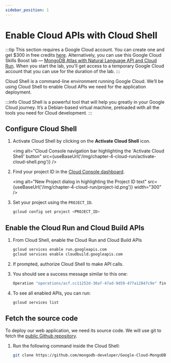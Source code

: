 ```yaml
---
sidebar_position: 1
---
```



# Enable Cloud APIs with Cloud Shell

:::tip
This section requires a Google Cloud account. You can create one and get $300 in free credits [here](https://cloud.google.com/free).
Alternatively, you can use this Google Cloud Skills Boost lab — [MongoDB Atlas with Natural Language API and Cloud Run](https://mdb.link/gc-lab-2). When you start the lab, you'll get access to a temporary Google Cloud account that you can use for the duration of the lab.
:::


Cloud Shell is a command-line environment running Google Cloud. We’ll be using Cloud Shell to enable Cloud APIs we need for the application deployment.

:::info
Cloud Shell is a powerful tool that will help you greatly in your Google Cloud journey. It’s a Debian-based virtual machine, preloaded with all the tools you need for Cloud development. 
:::

## Configure Cloud Shell

1. Activate Cloud Shell by clicking on the **Activate Cloud Shell** icon.

    <img
        alt="Cloud Console navigation bar highlighting the 'Activate Cloud Shell' button"
        src={useBaseUrl('/img/chapter-4-cloud-run/activate-cloud-shell.png')}
    />


1. Find your project ID in the [Cloud Console dashboard](https://console.cloud.google.com/home/dashboard).

    <img
        alt="New Project dialog in highlighting the Project ID text"
        src={useBaseUrl('/img/chapter-4-cloud-run/project-id.png')}
        width="300"
    />

1. Set your project using the `PROJECT_ID`.

    ```sh
    gcloud config set project <PROJECT_ID>
    ```

## Enable the Cloud Run and Cloud Build APIs

1. From Cloud Shell, enable the Cloud Run and Cloud Build APIs

    ```sh
    gcloud services enable run.googleapis.com
    gcloud services enable cloudbuild.googleapis.com
    ```

1. If prompted, authorize Cloud Shell to make API calls.

1. You should see a success message similar to this one:

    ```sh
    Operation "operations/acf.cc11252d-30af-47ad-9d59-477a12847c9e" finished successfully.
    ```

1. To see all enabled APIs, you can run:

    ```sh
    gcloud services list
    ```

## Fetch the source code

To deploy our web application, we need its source code. We will use git to fetch the [public Github repository](https://github.com/mongodb-developer/Google-Cloud-MongoDB-Atlas-Workshop).


1. Run the following command inside the Cloud Shell:

    ```sh
    git clone https://github.com/mongodb-developer/Google-Cloud-MongoDB-Atlas-Workshop.git
    ```
